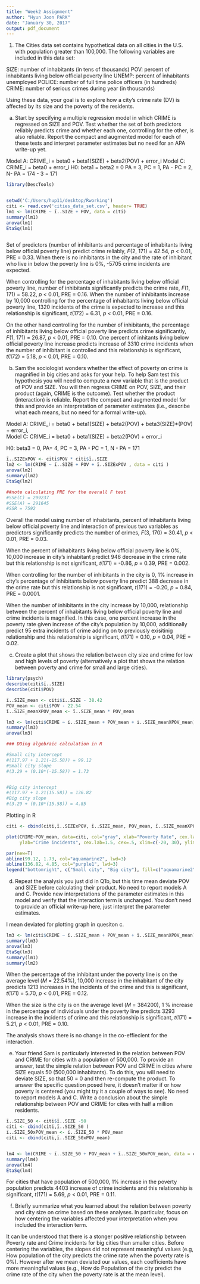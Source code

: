 ---
title: "Week2 Assignment"
author: "Hyun Joon PARK"
date: "January 30, 2017"
output: pdf_document
---

1.	The Cities data set contains hypothetical data on all cities in the U.S. with population greater than 100,000.  The following variables are included in this data set:

SIZE: 	number of inhabitants (in tens of thousands)
POV: 	percent of inhabitants living below official poverty line
UNEMP: 	percent of inhabitants unemployed
POLICE: 	number of full time police officers (in hundreds)
CRIME:	number of serious crimes during year (in thousands)

Using these data, your goal is to explore how a city's crime rate (DV) is affected by its size and the poverty of the residents.


a.	Start by specifying a multiple regression model in which CRIME is regressed on SIZE and POV.  Test whether the set of both predictors reliably predicts crime and whether each one, controlling for the other, is also reliable. Report the compact and augmented model for each of these tests and interpret parameter estimates but no need for an APA write-up yet. 

Model A: CRIME_i = beta0 + beta1(SIZE) + beta2(POV) + error_i
Model C: CRIME_i = beta0 + error_i
H0: beta1 = beta2 = 0
PA = 3, PC = 1, PA - PC = 2, N- PA = 174 - 3 = 171


```{r}
library(DescTools)


setwd('C:/Users/hup11/desktop/Rworking')
citi <- read.csv('cities_data_set.csv', header= TRUE)
lm1 <- lm(CRIME ~ ï..SIZE + POV, data = citi)
summary(lm1)
anova(lm1)
EtaSq(lm1)



```

Set of predictors (number of inhibitants and percentage of inhabitants living below official poverty line) predict crime reliably, *F*(2, 171) = 42.54, *p* < 0.01, PRE = 0.33. When there is no inhibitants in the city and the rate of inhibitant who live in below the poverty line is 0%, -5705 crime incidents are expected. 


When controlling for the percentage of inhabitants living below official poverty line, number of inhibitants significantly predicts the crime rate, *F*(1, 171) = 58.22, *p* < 0.01, PRE = 0.16. When the number of inhibitants increase by 10,000 controlling for the percentage of inhabitants living below official poverty line, 1320 incidents of the crime is expected to increase and this relationship is significant, *t*(172) = 6.31, *p* < 0.01, PRE = 0.16.
 
On the other hand controlling for the number of inhibitants, the percentage of inhibitants living below official poverty line predicts crime significantly, *F*(1, 171) = 26.87, *p* < 0.01, PRE = 0.10. One percent of inhitants living below official poverty line increase predicts increase of 3310 crime incidents when the number of inhibitant is controlled and this relationship is significant, *t*(172) = 5.18, *p* < 0.01, PRE = 0.10.  






b.	Sam the sociologist wonders whether the effect of poverty on crime is magnified in big cities and asks for your help.  To help Sam test this hypothesis you will need to compute a new variable that is the product of POV and SIZE. You will then regress CRIME on POV, SIZE, and their product (again, CRIME is the outcome). Test whether the product (interaction) is reliable.  Report the compact and augmented model for this and provide an interpretation of parameter estimates (i.e., describe what each means, but no need for a formal write-up).

Model A: CRIME_i = beta0 + beta1(SIZE) + beta2(POV) + beta3(SIZE)*(POV) + error_i,    
Model C: CRIME_i = beta0 + beta1(SIZE) + beta2(POV) + error_i

H0: beta3 = 0, 
PA= 4, PC = 3, PA - PC = 1, N - PA = 171

```{r}
ï..SIZExPOV <- citi$POV * citi$ï..SIZE
lm2 <- lm(CRIME ~ ï..SIZE + POV + ï..SIZExPOV , data = citi )
anova(lm2)
summary(lm2)
EtaSq(lm2)

##note calculating PRE for the overall F test
#SSE(C) = 299237
#SSE(A) = 291645
#SSR = 7592 

```

Overall the model using number of inhabitants, percent of inhabitants living below official poverty line and interaction of previous two variables as predictors significantly predicts the number of crimes, *F*(3, 170) = 30.41, *p* < 0.01, PRE = 0.03.

When the percent of inhabitants living below official poverty line is 0%, 10,000 increase in city's inhabitant predict 946 decrease in the crime rate but this relationship is not significant, *t*(171) = -0.86, *p* = 0.39, PRE = 0.002.

When controlling for the number of inhibitants in the city is 0, 1% increase in city's percentage of inhibitants below poverty line predict 388 decrease in the crime rate but this relationship is not significant, *t*(171) = -0.20, *p* = 0.84, PRE = 0.0001.

When the number of inhibitants in the city increase by 10,000, relationship between the percent of inhabitants living below official poverty line and crime incidents is magnified. In this case, one percent increase in the poverty rate given increase of the city's population by 10,000, additionally predict 95 extra incidents of crime adding on to previously exisitinig relationship and this relationship is significant, *t*(171) = 0.10, *p* = 0.04, PRE = 0.02.


c.	Create a plot that shows the relation between city size and crime for low and high levels of poverty (alternatively a plot that shows the relation between poverty and crime for small and large cities).

```{r}
library(psych)
describe(citi$ï..SIZE)
describe(citi$POV)

ï..SIZE_mean <- citi$ï..SIZE - 38.42
POV_mean <- citi$POV - 22.54
ï..SIZE_meanXPOV_mean <- ï..SIZE_mean * POV_mean

lm3 <- lm(citi$CRIME ~ ï..SIZE_mean + POV_mean + ï..SIZE_meanXPOV_mean)
summary(lm3)
anova(lm3)

### DOing algebraic calculation in R 

#Small city intercept
#(117.97 + 1.21(-15.58)) = 99.12
#Small city slope
#(3.29 + (0.10*(-15.58)) = 1.73


#Big city intercept
#(117.97 + 1.21(15.58)) = 136.82
#Big city slope
#(3.29 + (0.10*(15.58)) = 4.85

```
Plotting in R



```{r}

citi <- cbind(citi,ï..SIZExPOV, ï..SIZE_mean, POV_mean, ï..SIZE_meanXPOV_mean)

plot(CRIME~POV_mean, data=citi, col="gray", xlab="Poverty Rate", cex.lab=1.5, 
     ylab="Crime incidents", cex.lab=1.5, cex=.5, xlim=c(-20, 30), ylim=c(0, 260))

par(new=T)
abline(99.12, 1.73, col="aquamarine2", lwd=3)
abline(136.82, 4.85, col="purple1", lwd=3)
legend("bottomright", c("Small city", "Big city"), fill=c("aquamarine2", "purple1"), cex=1)

```

d.	Repeat the analysis you just did in Q1b, but this time mean deviate POV and SIZE before calculating their product. No need to report models A and C. Provide new interpretations of the parameter estimates in this model and verify that the interaction term is unchanged.  You don't need to provide an official write-up here, just interpret the parameter estimates.

I mean deviated for plotting graph in quesiton c. 


```{r}


lm3 <- lm(citi$CRIME ~ ï..SIZE_mean + POV_mean + ï..SIZE_meanXPOV_mean)
summary(lm3)
anova(lm3)
EtaSq(lm3)
summary(lm1)
summary(lm2)

```


  When the percentage of the inhibitant under the poverty line is on the average level (*M* = 22.54%), 10,000 increase in the inhabitant of the city predicts 1213 increases in the incidents of the crime and this is significant, *t*(171) = 5.70, *p* < 0.01, PRE = 0.12. 
  
  When the size is the city is on the average level (*M* = 384200), 1 % increase in the percentage of individuals under the poverty line predicts 3293 increase in the incidents of crime and this relationship is significant, *t*(171) = 5.21, *p* < 0.01, PRE = 0.10.

The analysis shows there is no change in the co-effiecient for the interaction.



e.	Your friend Sam is particularly interested in the relation between POV and CRIME for cities with a population of 500,000.  To provide an answer, test the simple relation between POV and CRIME in cities where SIZE equals 50 (500,000 inhabitants).  To do this, you will need to deviate SIZE, so that 50 = 0 and then re-compute the product.  To answer the specific question posed here, it doesn't matter if or how poverty is centered (you might try it a couple of ways to see).  No need to report models A and C.  Write a conclusion about the simple relationship between POV and CRIME for cites with half a million residents.

```{r}
ï..SIZE_50 <- citi$ï..SIZE -50
citi <- cbind(citi,ï..SIZE_50 )
ï..SIZE_50xPOV_mean <- ï..SIZE_50 * POV_mean
citi <- cbind(citi,ï..SIZE_50xPOV_mean)


lm4 <- lm(CRIME ~ ï..SIZE_50 + POV_mean + ï..SIZE_50xPOV_mean, data = citi)
summary(lm4)
anova(lm4)
EtaSq(lm4)
```

For cities that have population of 500,000, 1% increase in the poverty population predicts 4403 increase of crime incidents and this relationship is significant,  *t*(171) = 5.69, *p* < 0.01, PRE = 0.11.


f.	Briefly summarize what you learned about the relation between poverty and city size on crime based on these analyses. In particular, focus on how centering the variables affected your interpretation when you included the interaction term.


It can be understood that there is a stonger positive relationship between Poverty rate and Crime incidents for big cities than smaller cities. Before centering the variables, the slopes did not represent meaningful values (e.g, How  population of the city predicts the crime rate when the poverty rate is 0%). However after we mean deviated our values, each coefficients have more meaningful values (e.g., How do Population of the city predict the crime rate of the city when the poverty rate is at the mean level).




